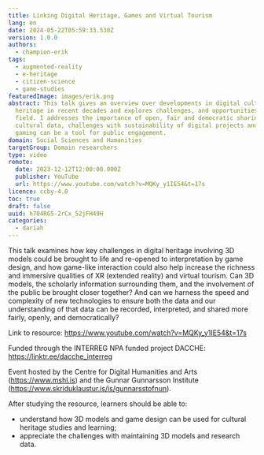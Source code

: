 ```yaml
---
title: Linking Digital Heritage, Games and Virtual Tourism
lang: en
date: 2024-05-22T05:59:33.530Z
version: 1.0.0
authors:
  - champion-erik
tags:
  - augmented-reality
  - e-heritage
  - citizen-science
  - game-studies
featuredImage: images/erik.png
abstract: This talk gives an overview over developments in digital cultural
  heritage in recent decades and explores challenges, and opportunities, in the
  field. I addresses the importance of open, fair and democratic sharing of
  cultural data, challenges with sustainability of digital projects and how
  gaming can be a tool for public engagement.
domain: Social Sciences and Humanities
targetGroup: Domain researchers
type: video
remote:
  date: 2023-12-12T12:00:00.000Z
  publisher: YouTube
  url: https://www.youtube.com/watch?v=MQKy_y1IE54&t=17s
licence: ccby-4.0
toc: true
draft: false
uuid: h704RG5-2rCx_52jFH49H
categories:
  - dariah
---
```

This talk examines how key challenges in digital heritage involving 3D models could be brought to life and re-opened to interpretation by game design, and how game-like interaction could also help increase the richness and immersive qualities of XR (extended reality) and virtual tourism. Can 3D models, the scholarly information surrounding them, and the involvement of the public be brought closer together? And can we harness the speed and complexity of new technologies to ensure both the data and our understanding of that data can be recorded, interpreted, and shared more fairly, openly, and democratically?

Link to resource: https://www.youtube.com/watch?v=MQKy_y1IE54&t=17s

Funded through the INTERREG NPA funded project DACCHE: https://linktr.ee/dacche_interreg

Event hosted by the Centre for Digital Humanities and Arts (https://www.mshl.is) and the Gunnar Gunnarsson Institute (https://www.skriduklaustur.is/is/gunnarsstofnun).

A﻿fter studying the resource, learners should be able to:

- understand how 3D models and game design can be used for cultural heritage studies and learning;
- appreciate the challenges with maintaining 3D models and research data.
